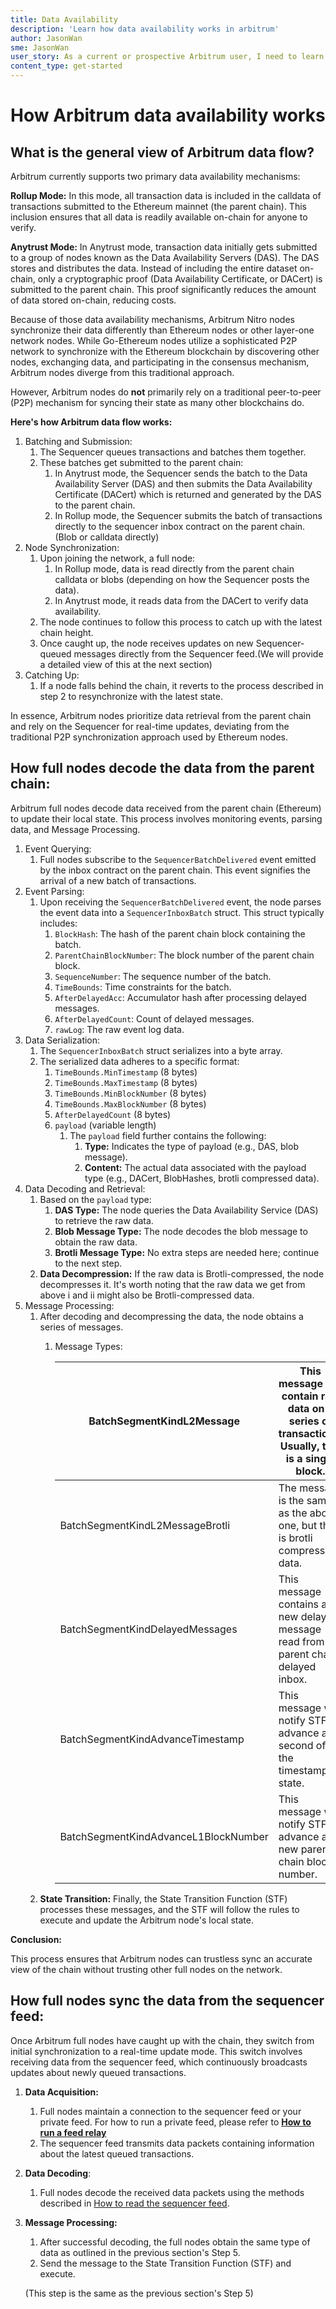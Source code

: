 ```yaml
---
title: Data Availability
description: 'Learn how data availability works in arbitrum'
author: JasonWan
sme: JasonWan
user_story: As a current or prospective Arbitrum user, I need to learn more about how data availability works on Arbitrum.
content_type: get-started
---
```


# How Arbitrum data availability works

## What is the general view of Arbitrum data flow?

Arbitrum currently supports two primary data availability mechanisms:

**Rollup Mode:** In this mode, all transaction data is included in the calldata of transactions submitted to the Ethereum mainnet (the parent chain). This inclusion ensures that all data is readily available on-chain for anyone to verify.

**Anytrust Mode:** In Anytrust mode, transaction data initially gets submitted to a group of nodes known as the Data Availability Servers (DAS). The DAS stores and distributes the data. Instead of including the entire dataset on-chain, only a cryptographic proof (Data Availability Certificate, or DACert) is submitted to the parent chain. This proof significantly reduces the amount of data stored on-chain, reducing costs.

Because of those data availability mechanisms, Arbitrum Nitro nodes synchronize their data differently than Ethereum nodes or other layer-one network nodes. While Go-Ethereum nodes utilize a sophisticated P2P network to synchronize with the Ethereum blockchain by discovering other nodes, exchanging data, and participating in the consensus mechanism, Arbitrum nodes diverge from this traditional approach.

However, Arbitrum nodes do **not** primarily rely on a traditional peer-to-peer (P2P) mechanism for syncing their state as many other blockchains do.

**Here's how Arbitrum data flow works:**

1. Batching and Submission:
   1. The Sequencer queues transactions and batches them together.
   2. These batches get submitted to the parent chain:
      1. In Anytrust mode, the Sequencer sends the batch to the Data Availability Server (DAS) and then submits the Data Availability Certificate (DACert) which is returned and generated by the DAS to the parent chain.
      2. In Rollup mode, the Sequencer submits the batch of transactions directly to the sequencer inbox contract on the parent chain. (Blob or calldata directly)
2. Node Synchronization:
   1. Upon joining the network, a full node:
      1. In Rollup mode, data is read directly from the parent chain calldata or blobs (depending on how the Sequencer posts the data).
      2. In Anytrust mode, it reads data from the DACert to verify data availability.
   2. The node continues to follow this process to catch up with the latest chain height.
   3. Once caught up, the node receives updates on new Sequencer-queued messages directly from the Sequencer feed.(We will provide a detailed view of this at the next section)
3. Catching Up:
   1. If a node falls behind the chain, it reverts to the process described in step 2 to resynchronize with the latest state.

In essence, Arbitrum nodes prioritize data retrieval from the parent chain and rely on the Sequencer for real-time updates, deviating from the traditional P2P synchronization approach used by Ethereum nodes.

## **How full nodes decode the data from the parent chain:**

Arbitrum full nodes decode data received from the parent chain (Ethereum) to update their local state. This process involves monitoring events, parsing data, and Message Processing.

1. Event Querying:
   1. Full nodes subscribe to the `SequencerBatchDelivered` event emitted by the inbox contract on the parent chain. This event signifies the arrival of a new batch of transactions.
2. Event Parsing:
   1. Upon receiving the `SequencerBatchDelivered` event, the node parses the event data into a `SequencerInboxBatch` struct. This struct typically includes:
      1. `BlockHash`: The hash of the parent chain block containing the batch.
      2. `ParentChainBlockNumber`: The block number of the parent chain block.
      3. `SequenceNumber`: The sequence number of the batch.
      4. `TimeBounds`: Time constraints for the batch.
      5. `AfterDelayedAcc`: Accumulator hash after processing delayed messages.
      6. `AfterDelayedCount`: Count of delayed messages.
      7. `rawLog`: The raw event log data.
3. Data Serialization:
   1. The `SequencerInboxBatch` struct serializes into a byte array.
   2. The serialized data adheres to a specific format:
      1. `TimeBounds.MinTimestamp` (8 bytes)
      2. `TimeBounds.MaxTimestamp` (8 bytes)
      3. `TimeBounds.MinBlockNumber` (8 bytes)
      4. `TimeBounds.MaxBlockNumber` (8 bytes)
      5. `AfterDelayedCount` (8 bytes)
      6. `payload` (variable length)
         1. The `payload` field further contains the following:
            1. **Type:** Indicates the type of payload (e.g., DAS, blob message).
            2. **Content:** The actual data associated with the payload type (e.g., DACert, BlobHashes, brotli compressed data).
4. Data Decoding and Retrieval:
   1. Based on the `payload` type:
      1. **DAS Type:** The node queries the Data Availability Service (DAS) to retrieve the raw data.
      2. **Blob Message Type:** The node decodes the blob message to obtain the raw data.
      3. **Brotli Message Type:** No extra steps are needed here; continue to the next step.
   2. **Data Decompression:** If the raw data is Brotli-compressed, the node decompresses it. It's worth noting that the raw data we get from above i and ii might also be Brotli-compressed data.
5. Message Processing:
   1. After decoding and decompressing the data, the node obtains a series of messages.
      1. Message Types:

         | BatchSegmentKindL2Message            | This message will contain raw data on a series of transactions. Usually, this is a single block. |
         | ------------------------------------ | ------------------------------------------------------------------------------------------------ |
         | BatchSegmentKindL2MessageBrotli      | The message is the same as the above one, but this is brotli compressed data.                    |
         | BatchSegmentKindDelayedMessages      | This message contains a new delayed message read from the parent chain delayed inbox.            |
         | BatchSegmentKindAdvanceTimestamp     | This message will notify STF to advance a second of the timestamp state.                         |
         | BatchSegmentKindAdvanceL1BlockNumber | This message will notify STF to advance a new parent chain block number.                         |
   2. **State Transition:** Finally, the State Transition Function (STF) processes these messages, and the STF will follow the rules to execute and update the Arbitrum node's local state.

**Conclusion:**

This process ensures that Arbitrum nodes can trustless sync an accurate view of the chain without trusting other full nodes on the network.

## **How full nodes sync the data from the sequencer feed:**

Once Arbitrum full nodes have caught up with the chain, they switch from initial synchronization to a real-time update mode. This switch involves receiving data from the sequencer feed, which continuously broadcasts updates about newly queued transactions.

1. **Data Acquisition:**
   1. Full nodes maintain a connection to the sequencer feed or your private feed. For how to run a private feed, please refer to [**How to run a feed relay**](https://docs.arbitrum.io/run-arbitrum-node/sequencer/run-feed-relay)
   2. The sequencer feed transmits data packets containing information about the latest queued transactions.
2. **Data Decoding**:
   1. Full nodes decode the received data packets using the methods described in [How to read the sequencer feed](https://docs.arbitrum.io/run-arbitrum-node/sequencer/read-sequencer-feed).
3. **Message Processing:**

   1. After successful decoding, the full nodes obtain the same type of data as outlined in the previous section's Step 5.
   2. Send the message to the State Transition Function (STF) and execute.

   (This step is the same as the previous section's Step 5)
